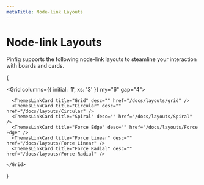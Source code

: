 ```yaml
---
metaTitle: Node-link Layouts
---
```


# Node-link Layouts

Pinfig supports the following node-link layouts to steamline your interaction with boards and cards.

{

  <Grid columns={{ initial: '1', xs: '3' }} my="6" gap="4">

      <ThemesLinkCard title="Grid" desc="" href="/docs/layouts/grid" />
      <ThemesLinkCard title="Circular" desc="" href="/docs/layouts/Circular" />
      <ThemesLinkCard title="Spiral" desc="" href="/docs/layouts/Spiral" />
      <ThemesLinkCard title="Force Edge" desc="" href="/docs/layouts/Force Edge" />
      <ThemesLinkCard title="Force Linear" desc="" href="/docs/layouts/Force Linear" />
      <ThemesLinkCard title="Force Radial" desc="" href="/docs/layouts/Force Radial" />

    </Grid>

}
